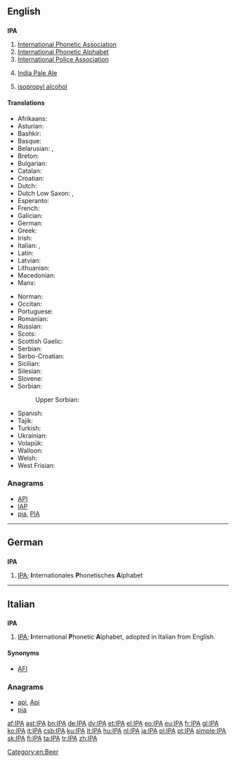 {{selfref|See [[Wiktionary:International Phonetic Alphabet]] for Wiktionary's Appendix for IPA symbols}}
{{also|ipa}}
==English==

==={{initialism}}===
'''IPA'''

# [[w:International Phonetic Association|International Phonetic Association]]
# [[International Phonetic Alphabet]]
# [[w:International Police Association|International Police Association]]
# {{context|beer}} [[w:India Pale Ale|India Pale Ale]]
# {{organic compound}} [[isopropyl alcohol]]

====Translations====
{{trans-top|International Phonetic Alphabet}}
* Afrikaans: {{t+|af|IFA}}
* Asturian: {{t+|ast|AFI}}
* Bashkir: {{tø|ba|ХАФӘ|tr=HAFA̋|sc=Cyrl}}
* Basque: {{t-|eu|NAF}}
* Belarusian: {{qualifier|narkomawka}} {{t-|be|МФА|tr=MFA|sc=Cyrl}}, {{qualifier|tarashkevica}} {{t-|be|МФА|tr=MFA|sc=Cyrl}}
* Breton: {{t-|br|LFE}}
* Bulgarian: {{t-|bg|МФА|tr=MFA|sc=Cyrl}}
* Catalan: {{t+|ca|AFI}}
* Croatian: {{t-|hr|MFA}}
* Dutch: {{t-|nl|IFA}}
* Dutch Low Saxon: {{tø|nds-nl|IKS}}, {{tø|nds-nl|IFA}}
* Esperanto: {{t+|eo|IFA|xs=Esperanto}}
* French: {{t+|fr|API}}
* Galician: {{t+|gl|AFI}}
* German: {{t+|de|IPA}}
* Greek: {{t+|el|ΔΦΑ}}
* Irish: {{t-|ga|AIF|xs=Irish}}
* Italian: {{t-|it|AFI}}, {{t+|it|IPA}}
* Latin: {{t-|la|API}}
* Latvian: {{t-|lv|SFA}}
* Lithuanian: {{t+|lt|TFA}}
* Macedonian: {{t-|mk|МФА|tr=MFA|sc=Cyrl}}
* Manx: {{t-|gv|ASE}}
{{trans-mid}}
* Norman: {{l|roa-nor|API}} <!--Wikimedia uses nrm, so can't use t-->
* Occitan: {{t-|oc|AFI}}
* Portuguese: {{t+|pt|AFI}}
* Romanian: {{t-|ro|AFI}}
* Russian: {{t-|ru|МФА|tr=MFA|sc=Cyrl}}
* Scots: {{tø|sco|IPA}}
* Scottish Gaelic: {{t-|gd|AEF}}
* Serbian: {{t|sr|МФА|tr=MFA|sc=Cyrl}}
* Serbo-Croatian: {{t-|sh|MFA}}
* Sicilian: {{t+|scn|AFN}}
* Silesian: {{tø|szl|MAF}}
* Slovene: {{t-|sl|MFA}}
* Sorbian:
*: Upper Sorbian: {{t+|hsb|Mfa|m}}
* Spanish: {{t+|es|AFI}}
* Tajik: {{t-|tg|АФБ|tr=AFB|sc=Cyrl}}
* Turkish: {{t+|tr|UFA}}
* Ukrainian: {{t-|uk|МФА|tr=MFA|sc=Cyrl}}
* Volapük: {{t+|vo|LFB|xs=Volapük}}
* Walloon: {{t-|wa|AFE}}
* Welsh: {{t-|cy|GSR}}
* West Frisian: {{t-|fy|YFA}}
{{trans-bottom}}

===Anagrams===
* [[API#English|API]]
* [[IAP#English|IAP]]
* [[pia#English|pia]], [[PIA#English|PIA]]

[[Category:en:Beer]]

----

==German==

==={{initialism|German}}===
'''IPA'''

# [[IPA#English|IPA]]; '''I'''nternationales '''P'''honetisches '''A'''lphabet

----

==Italian==

==={{initialism|Italian}}===
'''IPA'''

# [[IPA#English|IPA]]; '''I'''nternational '''P'''honetic '''A'''lphabet, adopted in Italian from English.

====Synonyms====
* [[AFI]]

===Anagrams===
* [[api#Italian|api]], [[Api#Italian|Api]]
* [[pia#Italian|pia]]

[[af:IPA]]
[[ast:IPA]]
[[bn:IPA]]
[[de:IPA]]
[[dv:IPA]]
[[et:IPA]]
[[el:IPA]]
[[eo:IPA]]
[[eu:IPA]]
[[fr:IPA]]
[[gl:IPA]]
[[ko:IPA]]
[[it:IPA]]
[[csb:IPA]]
[[ku:IPA]]
[[lt:IPA]]
[[hu:IPA]]
[[nl:IPA]]
[[ja:IPA]]
[[pl:IPA]]
[[pt:IPA]]
[[simple:IPA]]
[[sk:IPA]]
[[fi:IPA]]
[[ta:IPA]]
[[tr:IPA]]
[[zh:IPA]]